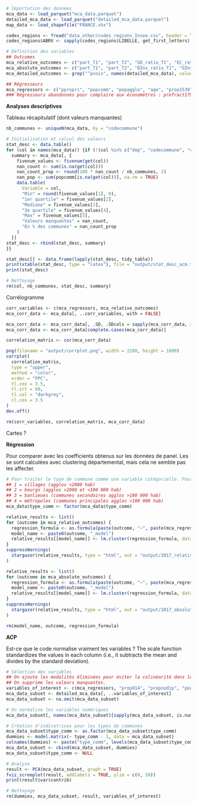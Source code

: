 ```r
# Importation des données
mca_data <- load_parquet("mca_data.parquet")
detailed_mca_data <- load_parquet("detailed_mca_data.parquet")
map_data <- load_shapefile("FRANCE.shx")

codes_regions <- fread("data_other/codes_regions_Insee.csv", header = TRUE)
codes_regions$ABRV <- sapply(codes_regions$LIBELLE, get_first_letters)
```

```r
# Définition des variables
## Outcomes
mca_relative_outcomes <- c("part_T1", "part_T2", "GD_ratio_T1", "EC_ratio_T1", "EC_ratio_T2")
mca_absolute_outcomes <- c("part_T1", "part_T2", "DIns_ratio_T1", "GIns_ratio_T2", "DIns_ratio_T2", "EIns_ratio_T1", "CIns_ratio_T1", "EIns_ratio_T2", "CIns_ratio_T2")
mca_detailed_outcomes <- grep("^pvoix", names(detailed_mca_data), value = TRUE)

## Régresseurs
mca_regressors <- c("ppropri", "popcomm", "popagglo", "age", "prop1539", "prop4059", "prop60p", "propf", "propbac", "propsup", "pagri", "pindp", "pcadr", "ppint", "pempl", "pchom", "petranger", "revmoy", "pcrimesdelits", "mmoyfortune", "pisf", "prsa", "type_comm")
### Régresseurs abandonnés pour complaire aux économètres : prefract1791, pclerge1791, pclerge1856, pmessalisants1950
```

**Analyses descriptives**

Tableau récapitulatif (dont valeurs manquantes)

```r
nb_communes <- uniqueN(mca_data, by = "codecommune")

# Initialisation et calcul des valeurs
stat_desc <- data.table()
for (col in names(mca_data)) {if (!(col %in% c("dep", "codecommune", "codecommune2", "year", "GD_ratio_T2", "GIns_ratio_T2"))) {
  summary <- mca_data[, {
    fivenum_values <- fivenum(get(col))
    nan_count <- sum(is.na(get(col)))
    nan_count_prop <- round(100 * nan_count / nb_communes, 2)
    nan_pop <- sum(popcomm[is.na(get(col))], na.rm = TRUE)
    data.table(
      Variable = col,
      "Min" = round(fivenum_values[1], 0),
      "1er quartile" = fivenum_values[2],
      "Mediane" = fivenum_values[3],
      "3e quartile" = fivenum_values[4],
      "Max" = fivenum_values[5],
      "Valeurs manquantes" = nan_count,
      "En % des communes" = nan_count_prop
    )
  }]
stat_desc <- rbind(stat_desc, summary)
}}

stat_desc[] <- data.frame(lapply(stat_desc, tidy_table))
print(xtable(stat_desc, type = "latex"), file = "output/stat_desc_acm.tex")
print(stat_desc)

# Nettoyage
rm(col, nb_communes, stat_desc, summary)
```

Corrélogramme

```r
corr_variables <- c(mca_regressors, mca_relative_outcomes)
mca_corr_data <- mca_data[, ..corr_variables, with = FALSE]

mca_corr_data <- mca_corr_data[, .SD, .SDcols = sapply(mca_corr_data, is.numeric)]
mca_corr_data <- mca_corr_data[complete.cases(mca_corr_data)]

correlation_matrix <- cor(mca_corr_data)

png(filename = "output/corrplot.png", width = 2200, height = 1800)
corrplot(
  correlation_matrix,
  type = "upper",
  method = "color",
  order = "FPC",
  tl.cex = 3.5,
  tl.srt = 60,
  tl.col = "darkgrey",
  cl.cex = 3.5
)
dev.off()

rm(corr_variables, correlation_matrix, mca_corr_data)
```

Cartes ?

**Régression**

Pour comparer avec les coefficients obtenus sur les données de panel. Les se sont calculées avec clustering départemental, mais cela ne semble pas les affecter.

```r
# Pour traiter le type de commune comme une variable catégorielle. Pour mémoire :
## 1 = villages (agglos <2000 hab)
## 2 = bourgs (agglos >2000 et <100 000 hab)
## 3 = banlieues (communes secondaires agglos >100 000 hab)
## 4 = métropoles (communes principales agglos >100 000 hab)
mca_data$type_comm <- factor(mca_data$type_comm)

relative_results <- list()
for (outcome in mca_relative_outcomes) {
  regression_formula <- as.formula(paste(outcome, "~", paste(mca_regressors, collapse = "+")))
  model_name <- paste0(outcome, "_model")
  relative_results[[model_name]] <- lm.cluster(regression_formula, data = mca_data, cluster = "dep")
}
suppressWarnings(
  stargazer(relative_results, type = "html", out = "output/2017_relative_results.html")
)

relative_results <- list()
for (outcome in mca_absolute_outcomes) {
  regression_formula <- as.formula(paste(outcome, "~", paste(mca_regressors, collapse = "+")))
  model_name <- paste0(outcome, "_model")
  relative_results[[model_name]] <- lm.cluster(regression_formula, data = mca_data, cluster = "dep")
}
suppressWarnings(
  stargazer(relative_results, type = "html", out = "output/2017_absolute_results.html")
)

rm(model_name, outcome, regression_formula)
```

**ACP**

Est-ce que le code normalise vraiment les variables ?
The scale function standardizes the values in each column (i.e., it subtracts the mean and divides by the standard deviation).

```r
# Sélection des variables
## On ajoute les modalités éliminées pour éviter la colinéarité dans les régressions.
## On supprime les valeurs manquantes.
variables_of_interest <- c(mca_regressors, "prop014", "propnodip", "pouvr", mca_detailed_outcomes)
mca_data_subset <- detailed_mca_data[, ..variables_of_interest]
mca_data_subset <- na.omit(mca_data_subset)

# On normalise les variables numériques
mca_data_subset[, names(mca_data_subset)[sapply(mca_data_subset, is.numeric)] := lapply(.SD, scale), .SDcols = names(mca_data_subset)]

# Création d'indicatrices pour les types de communes
mca_data_subset$type_comm <- as.factor(mca_data_subset$type_comm)
dummies <- model.matrix(~ type_comm - 1, data = mca_data_subset)
colnames(dummies) <- paste("type_comm", levels(mca_data_subset$type_comm), sep = "_")
mca_data_subset <- cbind(mca_data_subset, dummies)
mca_data_subset$type_comm <- NULL

# Analyse
result <- PCA(mca_data_subset, graph = TRUE)
fviz_screeplot(result, addlabels = TRUE, ylim = c(0, 50))
print(result$var$contrib)

# Nettoyage
rm(dummies, mca_data_subset, result, variables_of_interest)
```
